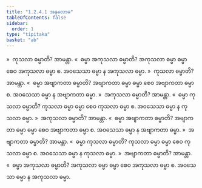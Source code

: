 ```yaml
---
title: "1.2.4.1 အနုလောမ"
tableOfContents: false
sidebar:
  order: 1
type: "tipitaka"
basket: "ab"
---
```



<DynamicBreadcrumb />

<Division number="27">

<Paragraph number="135">
»  ကုသလာ ဓမ္မာတိ? အာမန္တာ.
</Paragraph>

<Paragraph number="136">
«  ဓမ္မာ အကုသလာ ဓမ္မာတိ?
</Paragraph>

<Paragraph number="137">
အကုသလာ ဓမ္မာ ဓမ္မာ စေဝ အကုသလာ ဓမ္မာ စ. အဝသေသာ ဓမ္မာ န အကုသလာ ဓမ္မာ.
</Paragraph>

<Paragraph number="138">
»  ကုသလာ ဓမ္မာတိ? အာမန္တာ.
</Paragraph>

<Paragraph number="139">
«  ဓမ္မာ အဗျာကတာ ဓမ္မာတိ?
</Paragraph>

<Paragraph number="140">
အဗျာကတာ ဓမ္မာ ဓမ္မာ စေဝ အဗျာကတာ ဓမ္မာ စ. အဝသေသာ ဓမ္မာ န အဗျာကတာ ဓမ္မာ.
</Paragraph>

</Division>
<Division number="28">

<Paragraph number="141">
»  အကုသလာ ဓမ္မာတိ? အာမန္တာ.
</Paragraph>

<Paragraph number="142">
«  ဓမ္မာ ကုသလာ ဓမ္မာတိ?
</Paragraph>

<Paragraph number="143">
ကုသလာ ဓမ္မာ ဓမ္မာ စေဝ ကုသလာ ဓမ္မာ စ. အဝသေသာ ဓမ္မာ န ကုသလာ ဓမ္မာ.
</Paragraph>

<Paragraph number="144">
»  အကုသလာ ဓမ္မာတိ? အာမန္တာ.
</Paragraph>

<Paragraph number="145">
«  ဓမ္မာ အဗျာကတာ ဓမ္မာတိ?
</Paragraph>

<Paragraph number="146">
အဗျာကတာ ဓမ္မာ ဓမ္မာ စေဝ အဗျာကတာ ဓမ္မာ စ. အဝသေသာ ဓမ္မာ န အဗျာကတာ ဓမ္မာ.
</Paragraph>

</Division>
<Division number="29">

<Paragraph number="147">
»  အဗျာကတာ ဓမ္မာတိ? အာမန္တာ.
</Paragraph>

<Paragraph number="148">
«  ဓမ္မာ ကုသလာ ဓမ္မာတိ?
</Paragraph>

<Paragraph number="149">
ကုသလာ ဓမ္မာ ဓမ္မာ စေဝ ကုသလာ ဓမ္မာ စ. အဝသေသာ ဓမ္မာ န ကုသလာ ဓမ္မာ.
</Paragraph>

<Paragraph number="150">
»  အဗျာကတာ ဓမ္မာတိ? အာမန္တာ.
</Paragraph>

<Paragraph number="151">
«  ဓမ္မာ အကုသလာ ဓမ္မာတိ?
</Paragraph>

<Paragraph number="152">
အကုသလာ ဓမ္မာ ဓမ္မာ စေဝ အကုသလာ ဓမ္မာ စ. အဝသေသာ ဓမ္မာ န အကုသလာ ဓမ္မာ.
</Paragraph>
</Division>